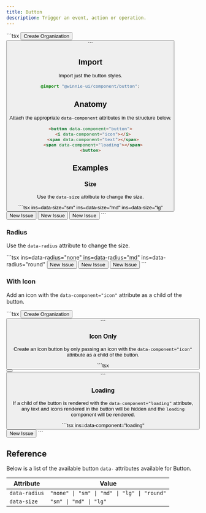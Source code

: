 ```yaml
---
title: Button 
description: Trigger an event, action or operation. 
---
```




<Demo>
  <ButtonHero />
  <Fragment slot="footer">
    ```tsx
    <button data-component="button">
      <i class="organization" data-component="icon"></i>
      <span data-component="text">Create Organization</span>
    <button>
    ```
  </Fragment>
</Demo>

## Import

Import just the button styles.

```css
@import "@winnie-ui/component/button";
```

## Anatomy

Attach the appropriate `data-component` attributes in the structure below.

```html
<button data-component="button">
  <i data-component="icon"></i>
  <span data-component="text"></span>
  <span data-component="loading"></span>
<button>
```

## Examples

### Size

Use the `data-size` attribute to change the size.

<Demo>
  <ButtonSize />
  <Fragment slot="footer">
    ```tsx ins=data-size="sm" ins=data-size="md" ins=data-size="lg"
    <button data-component="button" data-size="sm">
      <span data-component="text">New Issue</span>
    </button>
    <button data-component="button" data-size="md">
      <span data-component="text">New Issue</span>
    </button>
    <button data-component="button" data-size="lg">
      <span data-component="text">New Issue</span>
    </button>
    ```
  </Fragment>
</Demo>

### Radius 

Use the `data-radius` attribute to change the size.

<Demo>
  <ButtonRadius />
  <Fragment slot="footer">
    ```tsx ins=data-radius="none" ins=data-radius="md" ins=data-radius="round"
    <button data-component="button" data-radius="none">
      <span data-component="text">New Issue</span>
    </button>
    <button data-component="button" data-radius="md">
      <span data-component="text">New Issue</span>
    </button>
    <button data-component="button" data-radius="round">
      <span data-component="text">New Issue</span>
    </button>
    ```
  </Fragment>
</Demo>

### With Icon

Add an icon with the `data-component="icon"` attribute as a child of the button.

<Demo>
  <ButtonHero />
  <Fragment slot="footer">
    ```tsx
    <button data-component="button">
      <i class="organization" data-component="icon"></i>
      <span data-component="text">Create Organization</span>
    <button>
    ```
  </Fragment>
</Demo>

### Icon Only

Create an icon button by only passing an icon with the `data-component="icon"` attribute as a child of the button.

<Demo>
  <ButtonIcon />
  <Fragment slot="footer">
    ```tsx
    <button data-component="button">
      <i class="plus" data-component="icon"></i>
    <button>
    ```
  </Fragment>
</Demo>

### Loading

If a child of the button is rendered with the `data-component="loading"` attribute, any text and icons rendered in the button will be hidden and the `loading` component will be rendered.

<Demo>
  <ButtonLoading />
  <Fragment slot="footer">
    ```tsx ins=data-component="loading"
    <button data-component="button">
      <span data-component="loading">
        <i class="loader"></i>
      </span>
      <span data-component="text">New Issue</span>
    </button>
    ```
  </Fragment>
</Demo>


## Reference

Below is a list of the available button `data-` attributes available for Button.

| Attribute           | Value                                       |
| ------------------- | --------------------------------------------|
| `data-radius`       | `"none" \| "sm" \| "md" \| "lg" \| "round"` |
| `data-size`         | `"sm" \| "md" \| "lg"`                      |

